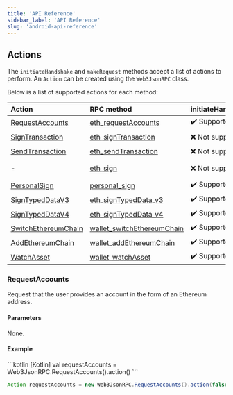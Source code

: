 ```yaml
---
title: 'API Reference'
sidebar_label: 'API Reference'
slug: 'android-api-reference'
---
```


## Actions

The `initiateHandshake` and `makeRequest` methods accept a list of actions to perform. An `Action` can be created using the `Web3JsonRPC` class.

Below is a list of supported actions for each method:

| Action                                                                 | RPC method                                                                                        | initiateHandshake | makeRequest      |
| :--------------------------------------------------------------------- | :------------------------------------------------------------------------------------------------ | :---------------- | :--------------- |
| [RequestAccounts](./android-api-reference.mdx#requestaccounts)         | [eth_requestAccounts](https://eips.ethereum.org/EIPS/eip-1102)                                    | ✔️ Supported      | ✔️ Supported     |
| [SignTransaction](./android-api-reference.mdx#signtransaction)         | [eth_signTransaction](https://ethereum.org/en/developers/docs/apis/json-rpc/#eth_signtransaction) | ❌ Not supported  | ✔️ Supported     |
| [SendTransaction](./android-api-reference.mdx#sendtransaction)         | [eth_sendTransaction](https://ethereum.org/en/developers/docs/apis/json-rpc/#eth_sendtransaction) | ❌ Not supported  | ✔️ Supported     |
| -                                                                      | [eth_sign](https://ethereum.org/en/developers/docs/apis/json-rpc/#eth_sign)                       | ❌ Not supported  | ❌ Not supported |
| [PersonalSign](./android-api-reference.mdx#personalsign)               | [personal_sign](https://eips.ethereum.org/EIPS/eip-191)                                           | ✔️ Supported      | ✔️ Supported     |
| [SignTypedDataV3](./android-api-reference.mdx#signtypeddatav3)         | [eth_signTypedData_v3](https://eips.ethereum.org/EIPS/eip-712)                                    | ✔️ Supported      | ✔️ Supported     |
| [SignTypedDataV4](./android-api-reference.mdx#signtypeddatav4)         | [eth_signTypedData_v4](https://eips.ethereum.org/EIPS/eip-712)                                    | ✔️ Supported      | ✔️ Supported     |
| [SwitchEthereumChain](./android-api-reference.mdx#switchethereumchain) | [wallet_switchEthereumChain](https://eips.ethereum.org/EIPS/eip-3326)                             | ✔️ Supported      | ✔️ Supported     |
| [AddEthereumChain](./android-api-reference.mdx#addethereumchain)       | [wallet_addEthereumChain](https://eips.ethereum.org/EIPS/eip-3085)                                | ✔️ Supported      | ✔️ Supported     |
| [WatchAsset](./android-api-reference.mdx#watchasset)                   | [wallet_watchAsset](https://eips.ethereum.org/EIPS/eip-747)                                       | ✔️ Supported      | ✔️ Supported     |

### RequestAccounts

Request that the user provides an account in the form of an Ethereum address.

#### Parameters

None.

#### Example

<CodeGroup>
```kotlin [Kotlin]
val requestAccounts = Web3JsonRPC.RequestAccounts().action()
```

```java [Java]
Action requestAccounts = new Web3JsonRPC.RequestAccounts().action(false);
```
</CodeGroup>

